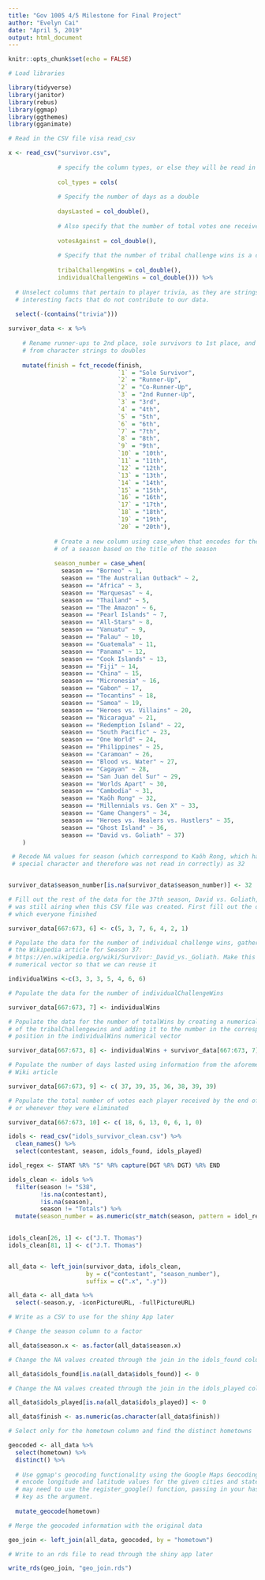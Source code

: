 ```yaml
---
title: "Gov 1005 4/5 Milestone for Final Project"
author: "Evelyn Cai"
date: "April 5, 2019"
output: html_document
---
```


```r
knitr::opts_chunk$set(echo = FALSE)

# Load libraries

library(tidyverse)
library(janitor)
library(rebus)
library(ggmap)
library(ggthemes)
library(gganimate)
```

```r

# Read in the CSV file visa read_csv

x <- read_csv("survivor.csv",
              
              # specify the column types, or else they will be read in as characters
              
              col_types = cols(
                
              # Specify the number of days as a double
                
              daysLasted = col_double(),
              
              # Also specify that the number of total votes one received is a double
              
              votesAgainst = col_double(),
              
              # Specify that the number of tribal challenge wins is a double
              
              tribalChallengeWins = col_double(),
              individualChallengeWins = col_double())) %>%
  
  # Unselect columns that pertain to player trivia, as they are strings of
  # interesting facts that do not contribute to our data.
  
  select(-(contains("trivia"))) 
```


```r

survivor_data <- x %>%
  
    # Rename runner-ups to 2nd place, sole survivors to 1st place, and recode
    # from character strings to doubles
  
    mutate(finish = fct_recode(finish,
                               `1` = "Sole Survivor",
                               `2` = "Runner-Up",
                               `2` = "Co-Runner-Up",
                               `3` = "2nd Runner-Up",
                               `3` = "3rd",
                               `4` = "4th",
                               `5` = "5th",
                               `6` = "6th",
                               `7` = "7th",
                               `8` = "8th",
                               `9` = "9th",
                               `10` = "10th",
                               `11` = "11th",
                               `12` = "12th",
                               `13` = "13th",
                               `14` = "14th",
                               `15` = "15th",
                               `16` = "16th",                                
                               `17` = "17th",
                               `18` = "18th",
                               `19` = "19th",
                               `20` = "20th"),
             
             # Create a new column using case_when that encodes for the number
             # of a season based on the title of the season
             
             season_number = case_when(
               season == "Borneo" ~ 1,
               season == "The Australian Outback" ~ 2,
               season == "Africa" ~ 3,
               season == "Marquesas" ~ 4,
               season == "Thailand" ~ 5,
               season == "The Amazon" ~ 6,
               season == "Pearl Islands" ~ 7,
               season == "All-Stars" ~ 8,
               season == "Vanuatu" ~ 9,
               season == "Palau" ~ 10,
               season == "Guatemala" ~ 11,
               season == "Panama" ~ 12,
               season == "Cook Islands" ~ 13,
               season == "Fiji" ~ 14,
               season == "China" ~ 15,
               season == "Micronesia" ~ 16,
               season == "Gabon" ~ 17,
               season == "Tocantins" ~ 18,
               season == "Samoa" ~ 19,
               season == "Heroes vs. Villains" ~ 20,
               season == "Nicaragua" ~ 21,
               season == "Redemption Island" ~ 22,
               season == "South Pacific" ~ 23,
               season == "One World" ~ 24,
               season == "Philippines" ~ 25,
               season == "Caramoan" ~ 26,
               season == "Blood vs. Water" ~ 27,
               season == "Cagayan" ~ 28,
               season == "San Juan del Sur" ~ 29,
               season == "Worlds Apart" ~ 30,
               season == "Cambodia" ~ 31,
               season == "Kaôh Rong" ~ 32,
               season == "Millennials vs. Gen X" ~ 33,
               season == "Game Changers" ~ 34,
               season == "Heroes vs. Healers vs. Hustlers" ~ 35,
               season == "Ghost Island" ~ 36,
               season == "David vs. Goliath" ~ 37)
    )

 # Recode NA values for season (which correspond to Kaôh Rong, which has a
 # special character and therefore was not read in correctly) as 32


survivor_data$season_number[is.na(survivor_data$season_number)] <- 32

# Fill out the rest of the data for the 37th season, David vs. Goliath, which
# was still airing when this CSV file was created. First fill out the order in
# which everyone finished

survivor_data[667:673, 6] <- c(5, 3, 7, 6, 4, 2, 1)

# Populate the data for the number of individual challenge wins, gathered from
# the Wikipedia article for Season 37:
# https://en.wikipedia.org/wiki/Survivor:_David_vs._Goliath. Make this a
# numerical vector so that we can reuse it

individualWins <-c(3, 3, 3, 5, 4, 6, 6)

# Populate the data for the number of individualChallengeWins

survivor_data[667:673, 7] <- individualWins

# Populate the data for the number of totalWins by creating a numerical vector
# of the tribalChallengewins and adding it to the number in the corresponding
# position in the individualWins numerical vector

survivor_data[667:673, 8] <- individualWins + survivor_data[667:673, 7]

# Populate the number of days lasted using information from the aforementioned
# Wiki article

survivor_data[667:673, 9] <- c( 37, 39, 35, 36, 38, 39, 39)

# Populate the total number of votes each player received by the end of 39 days
# or whenever they were eliminated

survivor_data[667:673, 10] <- c( 18, 6, 13, 0, 6, 1, 0)
```


```r

idols <- read_csv("idols_survivor_clean.csv") %>%
  clean_names() %>%
  select(contestant, season, idols_found, idols_played)

idol_regex <- START %R% "S" %R% capture(DGT %R% DGT) %R% END

idols_clean <- idols %>%
  filter(season != "S38",
         !is.na(contestant),
         !is.na(season),
         season != "Totals") %>%
  mutate(season_number = as.numeric(str_match(season, pattern = idol_regex)[,2]))

  
idols_clean[26, 1] <- c("J.T. Thomas")
idols_clean[81, 1] <- c("J.T. Thomas")


all_data <- left_join(survivor_data, idols_clean,
                      by = c("contestant", "season_number"),
                      suffix = c(".x", ".y"))

all_data <- all_data %>%
  select(-season.y, -iconPictureURL, -fullPictureURL)

# Write as a CSV to use for the shiny App later

# Change the season column to a factor

all_data$season.x <- as.factor(all_data$season.x)

# Change the NA values created through the join in the idols_found column to 0

all_data$idols_found[is.na(all_data$idols_found)] <- 0

# Change the NA values created through the join in the idols_played column to 0

all_data$idols_played[is.na(all_data$idols_played)] <- 0

all_data$finish <- as.numeric(as.character(all_data$finish))
```

```r

# Select only for the hometown column and find the distinct hometowns

geocoded <- all_data %>%
  select(hometown) %>%
  distinct() %>%
  
  # Use ggmap's geocoding functionality using the Google Maps Geocoding API to
  # encode longitude and latitude values for the given cities and states. You
  # may need to use the register_google() function, passing in your hashed API
  # key as the argument.
  
  mutate_geocode(hometown)

# Merge the geocoded information with the original data

geo_join <- left_join(all_data, geocoded, by = "hometown")

# Write to an rds file to read through the shiny app later

write_rds(geo_join, "geo_join.rds")
```
